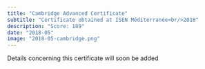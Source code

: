 ```yaml
---
title: "Cambridge Advanced Certificate"
subtitle: "Certificate obtained at ISEN Méditerranée<br/>2018"
description: "Score: 189"
date: "2018-05"
image: "2018-05-cambridge.png"
---
```


Details concerning this certificate will soon be added